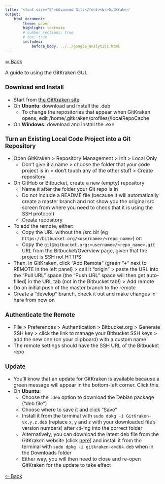 ```yaml
---
title: '<font size="5">Advanced Git:</font><br>GitKraken'
output:
    html_document:
        theme: paper
        highlight: textmate
        # number_sections: true
        # toc: true
        includes:
            before_body: ../../google_analytics.html
---
```


<font size="3">

[⇦ Back](../../git.html)

A guide to using the GitKraken GUI.

### Download and Install
- Start from [the GitKraken site](https://www.gitkraken.com/git-client)
- On **Ubuntu**: download and install the .deb
    + To change the repositories that appear when GitKraken opens, edit /home/.gitkraken/profiles/<guid>/localRepoCache
- On **Windows**: download and install the .exe

### Turn an Existing Local Code Project into a Git Repository
- Open GitKraken > Repository Management > Init > Local Only
    - Don't give it a name > choose the folder that your code project is in > don't touch any of the other stuff > Create repository
- On GitHub or Bitbucket, create a new (empty) repository
    + Name it after the folder your Git repo is in
    + Do not include a README file (because it will automatically create a master branch and not show you the original src screen from where you need to check that it is using the SSH protocol)
    + Create repository
- To add the remote, either:
    - Copy the URL without the /src bit (eg `https://bitbucket.org/<username>/<repo_name>`) or:
    - Copy the `git@bitbucket.org:<username>/<repo_name>.git` URL from the Bitbucket/Overview page, given that the project is SSH not HTTPS
- Then, in GitKraken, click "Add Remote" (green "+" next to REMOTE in the left panel) > call it "origin" > paste the URL into the "Pull URL" space (the "Push URL" space will then get auto-filled) in the URL tab (not in the Bitbucket tab!) > Add remote
- Do an initial push of the master branch to the remote
- Create a "develop" branch, check it out and make changes in here from now on

### Authenticate the Remote
- File > Preferences > Authentication > Bitbucket.org > Generate SSH key > click the link to manage your Bitbucket SSH keys > add the new one (on your clipboard) with a custom name
- The remote settings should have the SSH URL of the Bitbucket repo

### Update
- You'll know that an update for GitKraken is available because a green message will appear in the bottom-left corner. Click this.
- On **Ubuntu**:
    + Choose the `.deb` option to download the Debian package ("deb file")
    + Choose where to save it and click "Save"
    + Install it from the terminal with `sudo dpkg -i GitKraken-vx.y.z.deb` (replace `x`, `y` and `z` with your downloaded file's version numbers) after `cd`-ing into the correct folder
    + Alternatively, you can download the latest deb file from the GitKraken website (click [here](https://www.gitkraken.com/download/linux-deb)) and install it from the terminal with `sudo dpkg -i gitkraken-amd64.deb` when in the Downloads folder
    + Either way, you will then need to close and re-open GitKraken for the update to take effect

[⇦ Back](../../git.html)

</font>
